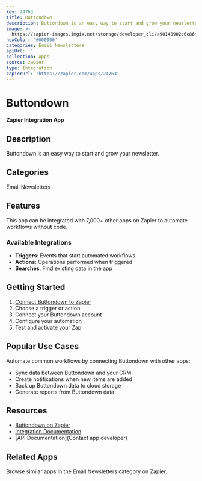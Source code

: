 ```yaml
---
key: 24763
title: Buttondown
description: Buttondown is an easy way to start and grow your newsletter.
image: >-
  https://zapier-images.imgix.net/storage/developer_cli/a90148902c6c86f0525a472ffe4014b1.png?auto=format%2Ccompress&ixlib=python-3.0.0&q=50
hexColor: '#000000'
categories: Email Newsletters
apiUrl: ''
collection: Apps
source: zapier
type: Integration
zapierUrl: 'https://zapier.com/apps/24763'
---
```

# Buttondown

**Zapier Integration App**

## Description

Buttondown is an easy way to start and grow your newsletter.

## Categories

Email Newsletters

## Features

This app can be integrated with 7,000+ other apps on Zapier to automate workflows without code.

### Available Integrations

- **Triggers**: Events that start automated workflows
- **Actions**: Operations performed when triggered
- **Searches**: Find existing data in the app

## Getting Started

1. [Connect Buttondown to Zapier](https://zapier.com/apps/24763)
2. Choose a trigger or action
3. Connect your Buttondown account
4. Configure your automation
5. Test and activate your Zap

## Popular Use Cases

Automate common workflows by connecting Buttondown with other apps:

- Sync data between Buttondown and your CRM
- Create notifications when new items are added
- Back up Buttondown data to cloud storage
- Generate reports from Buttondown data

## Resources

- [Buttondown on Zapier](https://zapier.com/apps/24763)
- [Integration Documentation](https://zapier.com/apps/24763/integrations)
- [API Documentation](Contact app developer)

## Related Apps

Browse similar apps in the Email Newsletters category on Zapier.
